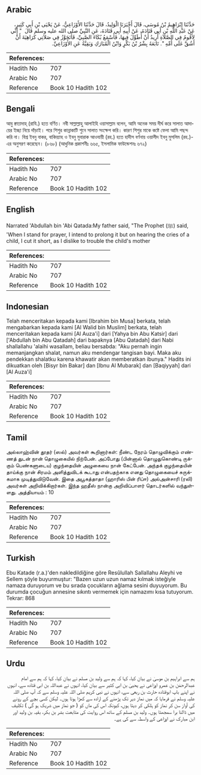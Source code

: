 ## Arabic


<div dir="rtl" lang="ar" style={{fontSize:'larger',backgroundColor:'#f8f9fa',padding:20}}>
حَدَّثَنَا إِبْرَاهِيمُ بْنُ مُوسَى، قَالَ أَخْبَرَنَا الْوَلِيدُ، قَالَ حَدَّثَنَا الأَوْزَاعِيُّ، عَنْ يَحْيَى بْنِ أَبِي كَثِيرٍ، عَنْ عَبْدِ اللَّهِ بْنِ أَبِي قَتَادَةَ، عَنْ أَبِيهِ أَبِي قَتَادَةَ، عَنِ النَّبِيِّ صلى الله عليه وسلم قَالَ ‏ "‏ إِنِّي لأَقُومُ فِي الصَّلاَةِ أُرِيدُ أَنْ أُطَوِّلَ فِيهَا، فَأَسْمَعُ بُكَاءَ الصَّبِيِّ، فَأَتَجَوَّزُ فِي صَلاَتِي كَرَاهِيَةَ أَنْ أَشُقَّ عَلَى أُمِّهِ ‏"‏‏.‏ تَابَعَهُ بِشْرُ بْنُ بَكْرٍ وَابْنُ الْمُبَارَكِ وَبَقِيَّةُ عَنِ الأَوْزَاعِيِّ‏.‏
</div>
<div style={{backgroundColor:'#f8f9fa',padding:20, marginBottom: 10}}><table> <thead> <tr> <th>References:</th> <th></th> </tr> </thead> <tbody><tr><td>Hadith No</td><td>707</td></tr><tr><td>Arabic No</td><td>707</td></tr><tr><td>Reference</td><td>Book 10 Hadith 102</td></tr></tbody></table></div>

## Bengali


<div dir="ltr" lang="bn" style={{fontSize:'larger',backgroundColor:'#f8f9fa',padding:20}}>
আবু ক্বাতাদাহ্ (রাযি.) হতে বর্ণিত। নবী সাল্লাল্লাহু আলাইহি ওয়াসাল্লাম বলেন, আমি অনেক সময় দীর্ঘ করে সালাত আদায়ের ইচ্ছা নিয়ে দাঁড়াই। পরে শিশুর কান্নাকাটি শুনে সালাত সংক্ষেপ করি। কারণ শিশুর মাকে কষ্টে ফেলা আমি পছন্দ করি না। বিশ্র ইবনু বাকর, বাকিয়্যাহ ও ইবনু মুবারাক আওযায়ী (রহ.) হতে হাদীস বর্ণনায় ওয়ালীদ ইবনু মুসলিম (রহ.)-এর অনুসরণ করেছেন। (৮৬৮) (আধুনিক প্রকাশনীঃ ৬৬৫, ইসলামিক ফাউন্ডেশনঃ ৬৭২)
</div>
<div style={{backgroundColor:'#f8f9fa',padding:20, marginBottom: 10}}><table> <thead> <tr> <th>References:</th> <th></th> </tr> </thead> <tbody><tr><td>Hadith No</td><td>707</td></tr><tr><td>Arabic No</td><td>707</td></tr><tr><td>Reference</td><td>Book 10 Hadith 102</td></tr></tbody></table></div>

## English


<div dir="ltr" lang="en" style={{fontSize:'larger',backgroundColor:'#f8f9fa',padding:20}}>
Narrated 'Abdullah bin 'Abi Qatada:My father said, "The Prophet (ﷺ) said, 'When I stand for prayer, I intend to prolong it but on hearing the cries of a child, I cut it short, as I dislike to trouble the child's mother
</div>
<div style={{backgroundColor:'#f8f9fa',padding:20, marginBottom: 10}}><table> <thead> <tr> <th>References:</th> <th></th> </tr> </thead> <tbody><tr><td>Hadith No</td><td>707</td></tr><tr><td>Arabic No</td><td>707</td></tr><tr><td>Reference</td><td>Book 10 Hadith 102</td></tr></tbody></table></div>

## Indonesian


<div dir="ltr" lang="id" style={{fontSize:'larger',backgroundColor:'#f8f9fa',padding:20}}>
Telah menceritakan kepada kami [Ibrahim bin Musa] berkata, telah mengabarkan kepada kami [Al Walid bin Muslim] berkata, telah menceritakan kepada kami [Al Auza'i] dari [Yahya bin Abu Katsir] dari ['Abdullah bin Abu Qatadah] dari bapaknya [Abu Qatadah] dari Nabi shallallahu 'alaihi wasallam, beliau bersabda: "Aku pernah ingin memanjangkan shalat, namun aku mendengar tangisan bayi. Maka aku pendekkan shalatku karena khawatir akan memberatkan ibunya." Hadits ini dikuatkan oleh [Bisyr bin Bakar] dan [Ibnu Al Mubarak] dan [Baqiyyah] dari [Al Auza'i]
</div>
<div style={{backgroundColor:'#f8f9fa',padding:20, marginBottom: 10}}><table> <thead> <tr> <th>References:</th> <th></th> </tr> </thead> <tbody><tr><td>Hadith No</td><td>707</td></tr><tr><td>Arabic No</td><td>707</td></tr><tr><td>Reference</td><td>Book 10 Hadith 102</td></tr></tbody></table></div>

## Tamil


<div dir="ltr" lang="ta" style={{fontSize:'larger',backgroundColor:'#f8f9fa',padding:20}}>
அல்லாஹ்வின் தூதர் (ஸல்) அவர்கள் கூறினார்கள்: நீண்ட நேரம் தொழுவிக்கும் எண்ணத் துடன் நான் தொழுகையில் நிற்பேன். அப்போது (பின்னால் தொழுதுகொண்டி ருக்கும் பெண்களுடைய) குழந்தையின் அழுகையை நான் கேட்பேன். அந்தக் குழந்தையின் தாய்க்கு நான் சிரமம் அளித்துவிடக் கூடாது என்பதற்காக எனது தொழுகையைச் சுருக்கமாக முடித்துவிடுவேன். இதை அபூகத்தாதா (ஹாரிஸ் பின் ரிப்ஈ) அல்அன்சாரி (ரலி) அவர்கள் அறிவிக்கிறார்கள். இந்த ஹதீஸ் நான்கு அறிவிப்பாளர் தொடர்களில் வந்துள்ளது. அத்தியாயம் : 10
</div>
<div style={{backgroundColor:'#f8f9fa',padding:20, marginBottom: 10}}><table> <thead> <tr> <th>References:</th> <th></th> </tr> </thead> <tbody><tr><td>Hadith No</td><td>707</td></tr><tr><td>Arabic No</td><td>707</td></tr><tr><td>Reference</td><td>Book 10 Hadith 102</td></tr></tbody></table></div>

## Turkish


<div dir="ltr" lang="tr" style={{fontSize:'larger',backgroundColor:'#f8f9fa',padding:20}}>
Ebu Katade (r.a.)'den nakledildiğine göre Resûlullah Sallallahu Aleyhi ve Sellem şöyle buyurmuştur: "Bazen uzun uzun namaz kılmak isteğiyle namaza duruyorum ve bu sırada çocukların ağlama sesini duyuyorum. Bu durumda çocuğun annesine sıkıntı vermemek için namazımı kısa tutuyorum. Tekrar: 868
</div>
<div style={{backgroundColor:'#f8f9fa',padding:20, marginBottom: 10}}><table> <thead> <tr> <th>References:</th> <th></th> </tr> </thead> <tbody><tr><td>Hadith No</td><td>707</td></tr><tr><td>Arabic No</td><td>707</td></tr><tr><td>Reference</td><td>Book 10 Hadith 102</td></tr></tbody></table></div>

## Urdu


<div dir="rtl" lang="ur" style={{fontSize:'larger',backgroundColor:'#f8f9fa',padding:20}}>
ہم سے ابراہیم بن موسیٰ نے بیان کیا، کہا کہ ہم سے ولید بن مسلم نے بیان کیا، کہا کہ ہم سے امام عبدالرحمٰن بن عمرو اوزاعی نے یحییٰ بن ابی کثیر سے بیان کیا، انہوں نے عبداللہ بن ابی قتادہ سے، انہوں نے اپنے باپ ابوقتادہ حارث بن ربعی سے، انہوں نے نبی کریم صلی اللہ علیہ وسلم سے کہ آپ صلی اللہ علیہ وسلم نے فرمایا کہ میں نماز دیر تک پڑھنے کے ارادہ سے کھڑا ہوتا ہوں۔ لیکن کسی بچے کے رونے کی آواز سن کر نماز کو ہلکی کر دیتا ہوں، کیونکہ اس کی ماں کو ( جو نماز میں شریک ہو گی ) تکلیف میں ڈالنا برا سمجھتا ہوں۔ ولید بن مسلم کے ساتھ اس روایت کی متابعت بشر بن بکر، بقیہ بن ولید اور ابن مبارک نے اوزاعی کے واسطہ سے کی ہے۔
</div>
<div style={{backgroundColor:'#f8f9fa',padding:20, marginBottom: 10}}><table> <thead> <tr> <th>References:</th> <th></th> </tr> </thead> <tbody><tr><td>Hadith No</td><td>707</td></tr><tr><td>Arabic No</td><td>707</td></tr><tr><td>Reference</td><td>Book 10 Hadith 102</td></tr></tbody></table></div>